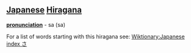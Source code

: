 == [[Japanese]] [[Hiragana]] ==
'''[[pronunciation]]''' - sa (sa)

For a list of words starting with this hiragana see: [[Wiktionary:Japanese index さ]]